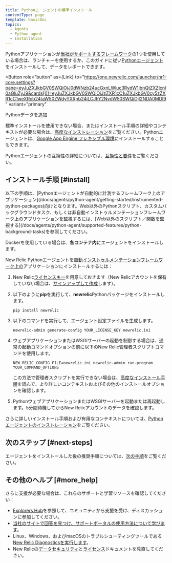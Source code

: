 ```yaml
---
title: Pythonエージェントの標準インストール
contentType: page
template: basicDoc
topics:
  - Agents
  - Python agent
  - Installation
---
```



Pythonアプリケーションが[当社がサポートするフレームワーク](/docs/agents/python-agent/getting-started/instrumented-python-packages)の1つを使用している場合は、ランチャーを使用するか、このガイドに従い[Pythonエージェント](/docs/agents/python-agent/getting-started/introduction-new-relic-python)をインストールして、データをレポートできます。

<Button
  role="button"
  as={Link}
  to="https://one.newrelic.com/launcher/nr1-core.settings?pane=eyJuZXJkbGV0SWQiOiJ0dWNzb24ucGxnLWluc3RydW1lbnQtZXZlcnl0aGluZyJ9&cards[0]=eyJuZXJkbGV0SWQiOiJzZXR1cC1uZXJkbGV0cy5zZXR1cC1weXRob24taW50ZWdyYXRpb24iLCJhY2NvdW50SWQiOjI2NDA0MDl9"
  variant="primary"
>
  Pythonデータを追加
</Button>

標準インストールを使用できない場合、またはインストール手順の詳細やコンテキストが必要な場合は、[高度なインストレーション](/docs/agents/python-agent/installation-configuration/python-agent-installation)をご覧ください。Pythonエージェントは、[Google App Engine フレキシブル環境](/docs/agents/python-agent/hosting-services/install-new-relic-python-agent-gae-flexible-environment)にインストールすることもできます。

Pythonエージェントの互換性の詳細については、[互換性と要件](/docs/agents/python-agent/getting-started/compatibility-requirements-python-agent)をご覧ください。

## インストール手順 [#install]

<Callout variant="important">
  以下の手順は、[Pythonエージェントが自動的に計測するフレームワーク上のアプリケーション](/docs/agents/python-agent/getting-started/instrumented-python-packages)向けとなります。Web以外のPythonスクリプト、カスタムバックグラウンドタスク、もしくは非自動インストゥルメンテーションフレームワーク上のアプリケーションを監視するには、[Web以外のスクリプト／関数を監視する](/docs/agents/python-agent/supported-features/python-background-tasks)を参照してください。

  Dockerを使用している場合は、**各コンテナ内**にエージェントをインストールします。
</Callout>

New Relic Pythonエージェントを[自動インストゥルメンテーションフレームワーク上の](/docs/agents/python-agent/getting-started/instrumented-python-packages)アプリケーションにインストールするには：

1. New Relic[ライセンスキー](/docs/subscriptions/license-key)を用意しておきます（New Relicアカウントを保有していない場合は、[サインアップして作成](https://newrelic.com/signup)します）。
2. 以下のように**pip**を実行して、**newrelic**Pythonパッケージをインストールします。

   ```
   pip install newrelic
   ```
3. 以下のコマンドを実行して、エージェント設定ファイルを生成します。

   ```
   newrelic-admin generate-config YOUR_LICENSE_KEY newrelic.ini
   ```
4. ウェブアプリケーションまたはWSGIサーバーの起動を制御する場合は、通常の起動コマンドオプションの前に以下のNew Relic管理者スクリプトコマンドを使用します。

   ```
   NEW_RELIC_CONFIG_FILE=newrelic.ini newrelic-admin run-program YOUR_COMMAND_OPTIONS
   ```

   この方法で管理者スクリプトを実行できない場合は、[高度なインストール手順](/docs/agents/python-agent/installation-configuration/python-agent-installation)を読んで、より詳しいコンテキストおよびその他のインストールオプションを確認します。
5. PythonウェブアプリケーションまたはWSGIサーバーを起動または再起動します。5分間待機してからNew Relicアカウントのデータを確認します。

さらに詳しいインストール手順および有用なコンテキストについては、[Pythonエージェントのインストレーション](/docs/agents/python-agent/installation-configuration/python-agent-installation)をご覧ください。

## 次のステップ [#next-steps]

エージェントをインストールした後の推奨手順については、[次の手順](/docs/agents/python-agent/installation-configuration/python-agent-installation#next-steps)をご覧ください。

## その他のヘルプ [#more_help]

さらに支援が必要な場合は、これらのサポートと学習リソースを確認してください：

* [Explorers Hub](https://discuss.newrelic.com/)を参照して、コミュニティから支援を受け、ディスカッションに参加してください。
* [当社のサイトで回答を見つけ、サポートポータルの使用方法について学びます](/docs/using-new-relic/welcome-new-relic/get-started/find-help-use-support-portal)。
* Linux、Windows、およびmacOSのトラブルシューティングツールである[New Relic Diagnosticsを実行します](/docs/using-new-relic/cross-product-functions/troubleshooting/new-relic-diagnostics)。
* New Relicの[データセキュリティ](/docs/security)と[ライセンス](/docs/licenses)ドキュメントを見直してください。
